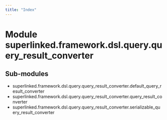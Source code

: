 ```yaml
---
title: "Index"
---
```


Module superlinked.framework.dsl.query.query_result_converter
=============================================================

Sub-modules
-----------
* superlinked.framework.dsl.query.query_result_converter.default_query_result_converter
* superlinked.framework.dsl.query.query_result_converter.query_result_converter
* superlinked.framework.dsl.query.query_result_converter.serializable_query_result_converter